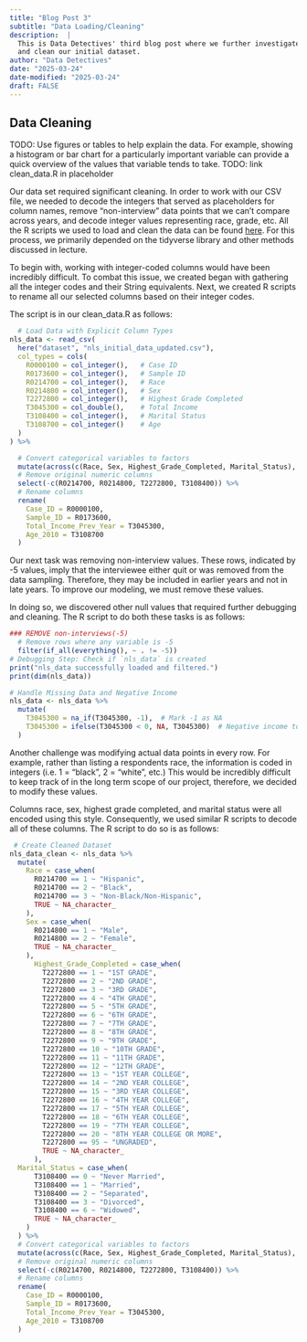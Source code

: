 ```yaml
---
title: "Blog Post 3"
subtitle: "Data Loading/Cleaning"
description:  |
  This is Data Detectives' third blog post where we further investigate, load,
  and clean our initial dataset.
author: "Data Detectives"
date: "2025-03-24"
date-modified: "2025-03-24"
draft: FALSE
---
```

## Data Cleaning

TODO:  Use figures or tables to help explain the data. For example, showing a histogram or bar chart for a particularly important variable can provide a quick overview of the values that variable tends to take.
TODO: link clean_data.R in placeholder

Our data set required significant cleaning. In order to work with our CSV file, we needed to decode the integers that served as placeholders for column names, remove "non-interview" data points that we can't compare across years, and decode integer values representing race, grade, etc. All the R scripts we used to load and clean the data can be found [here](https://www.bls.gov/nls/nlsy79.htm). For this process, we primarily depended on the tidyverse library and other methods discussed in lecture. 

To begin with, working with integer-coded columns would have been incredibly difficult. To combat this issue, we created began with gathering all the integer codes and their String equivalents. Next, we created R scripts to rename all our selected columns based on their integer codes.  

The script is in our clean_data.R as follows: 

```r
  # Load Data with Explicit Column Types
nls_data <- read_csv(
  here("dataset", "nls_initial_data_updated.csv"),
  col_types = cols(
    R0000100 = col_integer(),   # Case ID
    R0173600 = col_integer(),   # Sample ID
    R0214700 = col_integer(),   # Race
    R0214800 = col_integer(),   # Sex
    T2272800 = col_integer(),   # Highest Grade Completed
    T3045300 = col_double(),    # Total Income
    T3108400 = col_integer(),   # Marital Status
    T3108700 = col_integer()    # Age
  )
) %>%

  # Convert categorical variables to factors
  mutate(across(c(Race, Sex, Highest_Grade_Completed, Marital_Status), as.factor)) %>%
  # Remove original numeric columns
  select(-c(R0214700, R0214800, T2272800, T3108400)) %>%
  # Rename columns
  rename(
    Case_ID = R0000100,
    Sample_ID = R0173600,
    Total_Income_Prev_Year = T3045300,
    Age_2010 = T3108700
  )

```

Our next task was removing non-interview values. These rows, indicated by -5 values, imply that the interviewee either quit or was removed from the data sampling. Therefore, they may be included in earlier years and not in late years. To improve our modeling, we must remove these values. 

In doing so, we discovered other null values that required further debugging and cleaning. The R script to do both these tasks is as follows:
```r
### REMOVE non-interviews(-5)
  # Remove rows where any variable is -5
  filter(if_all(everything(), ~ . != -5))
# Debugging Step: Check if `nls_data` is created
print("nls_data successfully loaded and filtered.")
print(dim(nls_data))

# Handle Missing Data and Negative Income
nls_data <- nls_data %>%
  mutate(
    T3045300 = na_if(T3045300, -1),  # Mark -1 as NA
    T3045300 = ifelse(T3045300 < 0, NA, T3045300)  # Negative income to NA
  )

```

Another challenge was modifying actual data points in every row. For example, rather than listing a respondents race, the information is coded in integers (i.e. 1 = "black", 2 = "white", etc.) This would be incredibly difficult to keep track of in the long term scope of our project, therefore, we decided to modify these values. 

Columns race, sex, highest grade completed, and marital status were all encoded using this style. Consequently, we used similar R scripts to decode all of these columns. The R script to do so is as follows: 
```r
 # Create Cleaned Dataset
nls_data_clean <- nls_data %>%
  mutate(
    Race = case_when(
      R0214700 == 1 ~ "Hispanic",
      R0214700 == 2 ~ "Black",
      R0214700 == 3 ~ "Non-Black/Non-Hispanic",
      TRUE ~ NA_character_
    ),
    Sex = case_when(
      R0214800 == 1 ~ "Male",
      R0214800 == 2 ~ "Female",
      TRUE ~ NA_character_
    ),
      Highest_Grade_Completed = case_when(
        T2272800 == 1 ~ "1ST GRADE", 
        T2272800 == 2 ~ "2ND GRADE", 
        T2272800 == 3 ~ "3RD GRADE",
        T2272800 == 4 ~ "4TH GRADE", 
        T2272800 == 5 ~ "5TH GRADE", 
        T2272800 == 6 ~ "6TH GRADE", 
        T2272800 == 7 ~ "7TH GRADE", 
        T2272800 == 8 ~ "8TH GRADE", 
        T2272800 == 9 ~ "9TH GRADE", 
        T2272800 == 10 ~ "10TH GRADE", 
        T2272800 == 11 ~ "11TH GRADE", 
        T2272800 == 12 ~ "12TH GRADE", 
        T2272800 == 13 ~ "1ST YEAR COLLEGE", 
        T2272800 == 14 ~ "2ND YEAR COLLEGE", 
        T2272800 == 15 ~ "3RD YEAR COLLEGE", 
        T2272800 == 16 ~ "4TH YEAR COLLEGE", 
        T2272800 == 17 ~ "5TH YEAR COLLEGE", 
        T2272800 == 18 ~ "6TH YEAR COLLEGE", 
        T2272800 == 19 ~ "7TH YEAR COLLEGE", 
        T2272800 == 20 ~ "8TH YEAR COLLEGE OR MORE", 
        T2272800 == 95 ~ "UNGRADED",
        TRUE ~ NA_character_
      ),
  Marital_Status = case_when(
      T3108400 == 0 ~ "Never Married",
      T3108400 == 1 ~ "Married",
      T3108400 == 2 ~ "Separated",
      T3108400 == 3 ~ "Divorced",
      T3108400 == 6 ~ "Widowed",
      TRUE ~ NA_character_
    )
  ) %>%
  # Convert categorical variables to factors
  mutate(across(c(Race, Sex, Highest_Grade_Completed, Marital_Status), as.factor)) %>%
  # Remove original numeric columns
  select(-c(R0214700, R0214800, T2272800, T3108400)) %>%
  # Rename columns
  rename(
    Case_ID = R0000100,
    Sample_ID = R0173600,
    Total_Income_Prev_Year = T3045300,
    Age_2010 = T3108700
  )
```

